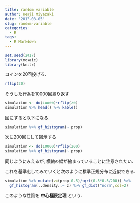 ```yaml
---
title: random variable
author: Kenji Miyazaki
date: '2017-08-05'
slug: random-variable
categories:
  - R
tags:
  - R Markdown
---
```


```r
set.seed(2017)
library(mosaic)
library(knitr)
```

コインを20回投げる.
```r
rflip(20)
```

そうした行為を10000回繰り返す
```r
simulation <- do(10000)*rflip(20)
simulation %>% head() %>% kable()
```

図にすると以下になる.
```r
simulation %>% gf_histogram(~ prop)
```

次に200回にして図示する
```r
simulation <- do(10000)*rflip(200)
simulation %>% gf_histogram(~ prop)
```

同じようにみえるが, 横軸の幅が縮まっていることに注意されたい.

これを基準化してみていくと次のように標準正規分布に近似できる.
```r
simulation %>% mutate(z=(prop-0.5)/sqrt(0.5*0.5/200)) %>%
  gf_histogram(..density..~ z) %>% gf_dist("norm",col=2)
```

このような性質を **中心極限定理** という.
